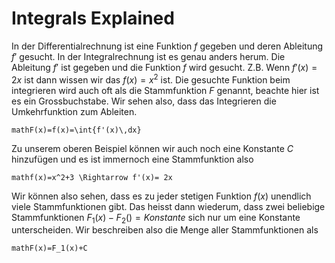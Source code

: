 # Integrals Explained

In der Differentialrechnung ist eine Funktion $f$ gegeben und deren Ableitung $f'$ gesucht. In der Integralrechnung ist es genau anders herum. Die Ableitung $f'$ ist gegeben und die Funktion $f$ wird gesucht. Z.B. Wenn $f'(x)=2x$ ist dann wissen wir das $f(x)=x^2$ ist. Die gesuchte Funktion beim integrieren wird auch oft als die Stammfunktion $F$ genannt, beachte hier ist es ein Grossbuchstabe. Wir sehen also, dass das Integrieren die Umkehrfunktion zum Ableiten.

```mathF(x)=f(x)=\int{f'(x)\,dx}```

Zu unserem oberen Beispiel können wir auch noch eine Konstante $C$ hinzufügen und es ist immernoch eine Stammfunktion also

```mathf(x)=x^2+3 \Rightarrow f'(x)= 2x```

Wir können also sehen, dass es zu jeder stetigen Funktion $f(x)$ unendlich viele Stammfunktionen gibt. Das heisst dann wiederum, dass zwei beliebige Stammfunktionen $F_1(x)-F_2()=Konstante$ sich nur um eine Konstante unterscheiden. Wir beschreiben also die Menge aller Stammfunktionen als

```mathF(x)=F_1(x)+C```
